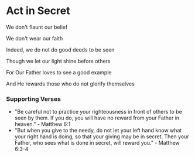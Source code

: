 # Act in Secret

We don't flaunt our belief

We don't wear our faith

Indeed, we do not do good deeds to be seen

Though we let our light shine before others

For Our Father loves to see a good example

And He rewards those who do not glorify themselves

### Supporting Verses

- "Be careful not to practice your righteousness in front of others to be seen by them. If you do, you will have no reward from your Father in heaven." - Matthew 6:1
- "But when you give to the needy, do not let your left hand know what your right hand is doing, so that your giving may be in secret. Then your Father, who sees what is done in secret, will reward you." - Matthew 6:3-4
